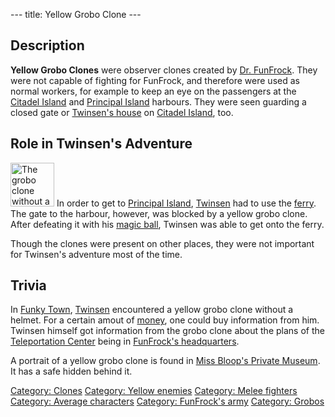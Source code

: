 ---
title: Yellow Grobo Clone
---

{{Enemy|
Name=Yellow Grobo Clone|
Image=lba_ingame_yellow_groboclone.jpg|
Level=Yellow|
Reaction=Moves sideways|
Recovery=0.7 seconds|
Rate=2 seconds|
Damage=8%|
Range=Melee|
Speed=14.4 kph average; 18 maximum}}

{{Quote|
Quote=You need a ticket to board the ferry. You can buy one next door.|
Character=A yellow grobo clone at the [[Citadel Island harbour]]}}

== Description ==
'''Yellow Grobo Clones''' were observer clones created by [[Dr. FunFrock]]. They were not capable of fighting for FunFrock, and therefore were used as normal workers, for example to keep an eye on the passengers at the [[Citadel Island harbour|Citadel Island]] and [[Principal Island harbour|Principal Island]] harbours. They were seen guarding a closed gate or [[Twinsen's house]] on [[Citadel Island]], too.

== Role in Twinsen's Adventure ==
[[Image:Grclone.gif|right|70px|frame|The grobo clone without a helmet]]
In order to get to [[Principal Island]], [[Twinsen]] had to use the [[ferry]]. The gate to the harbour, however, was blocked by a yellow grobo clone. After defeating it with his [[magic ball]], Twinsen was able to get onto the ferry.

Though the clones were present on other places, they were not important for Twinsen's adventure most of the time.

== Trivia ==
In [[Funky Town]], [[Twinsen]] encountered a yellow grobo clone without a helmet. For a certain amout of [[Kash|money]], one could buy information from him. Twinsen himself got information from the grobo clone about the plans of the [[Teleportation Center]] being in [[FunFrock's headquarters]].

A portrait of a yellow grobo clone is found in [[Miss Bloop's Private Museum]]. It has a safe hidden behind it.

[[Category: Clones]]
[[Category: Yellow enemies]]
[[Category: Melee fighters]]
[[Category: Average characters]]
[[Category: FunFrock's army]]
[[Category: Grobos]]